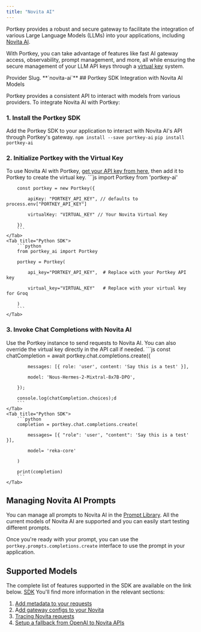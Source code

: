 ```yaml
---
title: "Novita AI"
---
```


Portkey provides a robust and secure gateway to facilitate the integration of various Large Language Models (LLMs) into your applications, including [Novita AI](https://novita.ai/).

With Portkey, you can take advantage of features like fast AI gateway access, observability, prompt management, and more, all while ensuring the secure management of your LLM API keys through a [virtual key](/docs/product/ai-gateway/virtual-keys) system.

<Note>
Provider Slug.   **`novita-ai`**
</Note>
## Portkey SDK Integration with Novita AI Models

Portkey provides a consistent API to interact with models from various providers. To integrate Novita AI with Portkey:

### 1\. Install the Portkey SDK

Add the Portkey SDK to your application to interact with Novita AI's API through Portkey's gateway.
<Tabs>
    <Tab title="NodeJS">
        ```
        npm install --save portkey-ai
        ```
    </Tab>
    <Tab title="Python">
        ```
        pip install portkey-ai
        ```
    </Tab>

  </Tabs>




### 2\. Initialize Portkey with the Virtual Key

To use Novita AI with Portkey, [get your API key from here](https://novita.ai/settings), then add it to Portkey to create the virtual key.
<Tabs>
    <Tab title="NodeJS SDK">
        ```js
        import Portkey from 'portkey-ai'


        const portkey = new Portkey({

            apiKey: "PORTKEY_API_KEY", // defaults to process.env["PORTKEY_API_KEY"]

            virtualKey: "VIRTUAL_KEY" // Your Novita Virtual Key

        })
        ```
    </Tab>
    <Tab title="Python SDK">
        ```python
        from portkey_ai import Portkey

        portkey = Portkey(

            api_key="PORTKEY_API_KEY",  # Replace with your Portkey API key

            virtual_key="VIRTUAL_KEY"   # Replace with your virtual key for Groq

        )
        ```
    </Tab>

  </Tabs>



### 3\. Invoke Chat Completions with Novita AI

Use the Portkey instance to send requests to Novita AI. You can also override the virtual key directly in the API call if needed.
<Tabs>
    <Tab title="NodeJS SDK">
        ```js
        const chatCompletion = await portkey.chat.completions.create({

            messages: [{ role: 'user', content: 'Say this is a test' }],

            model: 'Nous-Hermes-2-Mixtral-8x7B-DPO',

        });

        console.log(chatCompletion.choices);d
        ```
    </Tab>
    <Tab title="Python SDK">
        ```python
        completion = portkey.chat.completions.create(

            messages= [{ "role": 'user', "content": 'Say this is a test' }],

            model= 'reka-core'

        )

        print(completion)
        ```
    </Tab>

  </Tabs>




## Managing Novita AI Prompts

You can manage all prompts to Novita AI in the [Prompt Library](/docs/product/prompt-library). All the current models of Novita AI are supported and you can easily start testing different prompts.

Once you're ready with your prompt, you can use the `portkey.prompts.completions.create` interface to use the prompt in your application.

## Supported Models

The complete list of features supported in the SDK are available on the link below.
<Info>
[SDK](/docs/api-reference/portkey-sdk-client)
</Info>
You'll find more information in the relevant sections:

1. [Add metadata to your requests](/docs/product/observability/metadata)
2. A[dd gateway configs to your Novita](/docs/product/ai-gateway/configs)
3. [Tracing Novita requests](/docs/product/observability/traces)
4. [Setup a fallback from OpenAI to Novita APIs](/docs/product/ai-gateway/fallbacks)
